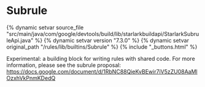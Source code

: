 <html devsite>
<head>
  <meta name="project_path" value="/_project.yaml">
  <meta name="book_path" value="/versions/7.3.0/_book.yaml">
</head>
<body>

<h1 class="page-title" id="modules.Subrule">Subrule</h1>

{% dynamic setvar source_file "src/main/java/com/google/devtools/build/lib/starlarkbuildapi/StarlarkSubruleApi.java" %}
{% dynamic setvar version "7.3.0" %}
{% dynamic setvar original_path "/rules/lib/builtins/Subrule" %}
{% include "_buttons.html" %}
<!-- {% raw %} -->

Experimental: a building block for writing rules with shared code. For more information, please see the subrule proposal: https://docs.google.com/document/d/1RbNC88QieKvBEwir7iV5zZU08AaMlOzxhVkPnmKDedQ



</body>
</html>

<!-- {% endraw %} -->
